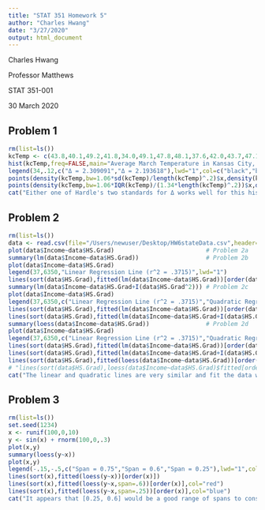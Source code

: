 ```yaml
---
title: "STAT 351 Homework 5"
author: "Charles Hwang"
date: "3/27/2020"
output: html_document
---
```

Charles Hwang

Professor Matthews

STAT 351-001

30 March 2020

## Problem 1

```r
rm(list=ls())
kcTemp <- c(43.8,40.1,49.2,41.8,34.0,49.1,47.8,48.1,37.6,42.0,43.7,47.1,47.7,46.9,36.5,45.0,48.0,37.6,42.2,38.7,45.2,42.5,43.1,36.0,47.4,48.5,47.1,43.2,43.8,45.7)
hist(kcTemp,freq=FALSE,main="Average March Temperature in Kansas City, 1961-90",xlab="Temperature (in degrees Fahrenheit)")
legend(34,.12,c("Δ = 2.309091","Δ = 2.193618"),lwd="1",col=c("black","blue"))
points(density(kcTemp,bw=1.06*sd(kcTemp)/length(kcTemp)^.2)$x,density(kcTemp,bw=1.06*sd(kcTemp)/length(kcTemp)^.2)$y,type="l")
points(density(kcTemp,bw=1.06*IQR(kcTemp)/(1.34*length(kcTemp)^.2))$x,density(kcTemp,bw=1.06*IQR(kcTemp)/(1.34*length(kcTemp)^.2))$y,type="l",col="blue") # Nearly the same as the other kernel
cat("Either one of Hardle's two standards for Δ works well for this histogram.")
```

## Problem 2

```r
rm(list=ls())
data <- read.csv(file="/Users/newuser/Desktop/HW6stateData.csv",header=TRUE)
plot(data$Income~data$HS.Grad)                          # Problem 2a
summary(lm(data$Income~data$HS.Grad))                   # Problem 2b
plot(data$Income~data$HS.Grad)
legend(37,6350,"Linear Regression Line (r^2 = .3715)",lwd="1")
lines(sort(data$HS.Grad),fitted(lm(data$Income~data$HS.Grad))[order(data$HS.Grad)])
summary(lm(data$Income~data$HS.Grad+I(data$HS.Grad^2))) # Problem 2c
plot(data$Income~data$HS.Grad)
legend(37,6350,c("Linear Regression Line (r^2 = .3715)","Quadratic Regression Line (r^2 = .38)"),lwd="1",col=c("black","red"))
lines(sort(data$HS.Grad),fitted(lm(data$Income~data$HS.Grad))[order(data$HS.Grad)])
lines(sort(data$HS.Grad),fitted(lm(data$Income~data$HS.Grad+I(data$HS.Grad^2)))[order(data$HS.Grad)],col="red")
summary(loess(data$Income~data$HS.Grad))                # Problem 2d
plot(data$Income~data$HS.Grad)
legend(37,6350,c("Linear Regression Line (r^2 = .3715)","Quadratic Regression Line (r^2 = .38)","LOESS Line (RSE = 462.7)"),lwd="1",col=c("black","red","blue"))
lines(sort(data$HS.Grad),fitted(lm(data$Income~data$HS.Grad))[order(data$HS.Grad)])
lines(sort(data$HS.Grad),fitted(lm(data$Income~data$HS.Grad+I(data$HS.Grad^2)))[order(data$HS.Grad)],col="red")
lines(sort(data$HS.Grad),fitted(loess(data$Income~data$HS.Grad))[order(data$HS.Grad)],col="blue")
# "lines(sort(data$HS.Grad),loess(data$Income~data$HS.Grad)$fitted[order(data$HS.Grad)],col="blue")" also produces the same line
cat("The linear and quadratic lines are very similar and fit the data with weak to fair strength. The LOESS line fits the data better but is not radically different than the other two lines. The three lines would be more similar to one another if the two outliers (the rightmost points) were removed.")
```

## Problem 3

```r
rm(list=ls())
set.seed(1234)
x <- runif(100,0,10)
y <- sin(x) + rnorm(100,0,.3)
plot(x,y)
summary(loess(y~x))
plot(x,y)
legend(-.15,-.5,c("Span = 0.75","Span = 0.6","Span = 0.25"),lwd="1",col=c("black","red","blue"))
lines(sort(x),fitted(loess(y~x))[order(x)])
lines(sort(x),fitted(loess(y~x,span=.6))[order(x)],col="red")
lines(sort(x),fitted(loess(y~x,span=.25))[order(x)],col="blue")
cat("It appears that [0.25, 0.6] would be a good range of spans to construct a LOESS model for this data. Any line with span > 0.75 would be too smooth for a reasonable fit, as it largely ignores the second cycle in the data. Even the line with the default span = 0.75 is a bit too smooth because the sinusoidal nature of the data makes it difficult to perform LOESS on a large number of observations (k = ",.75*length(x),"). The line with span = 0.6 would be the maximum span to construct a reasonable LOESS model, and the line with span = 0.25 would be the minimum span to ensure the line does not become too jagged.",sep="")
```